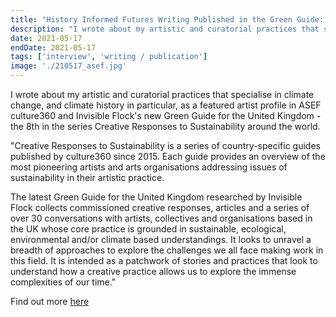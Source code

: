 ```yaml
---
title: "History Informed Futures Writing Published in the Green Guide: Creative Responses to Sustainability for Invisible Flock and ASEF culture360"
description: "I wrote about my artistic and curatorial practices that specialise in climate change, and climate history in particular, as a featured artist profile in ASEF culture360 and Invisible Flock's new Green Guide for the United Kingdom - the 8th in the series Creative Responses to Sustainability around the world.  "
date: 2021-05-17
endDate: 2021-05-17
tags: ['interview', 'writing / publication']
image: './210517_asef.jpg'
---
```


I wrote about my artistic and curatorial practices that specialise in climate change, and climate history in particular, as a featured artist profile in ASEF culture360 and Invisible Flock's new Green Guide for the United Kingdom - the 8th in the series Creative Responses to Sustainability around the world. 

"Creative Responses to Sustainability is a series of country-specific guides published by culture360 since 2015. Each guide provides an overview of the most pioneering artists and arts organisations addressing issues of sustainability in their artistic practice.  

The latest Green Guide for the United Kingdom researched by Invisible Flock collects commissioned creative responses, articles and a series of over 30 conversations with artists, collectives and organisations based in the UK whose core practice is grounded in sustainable, ecological, environmental and/or climate based understandings. It looks to unravel a breadth of approaches to explore the challenges we all face making work in this field. It is intended as a patchwork of stories and practices that look to understand how a creative practice allows us to explore the immense complexities of our time."

Find out more [here](https://culture360.asef.org/insights/green-guide-uk/)